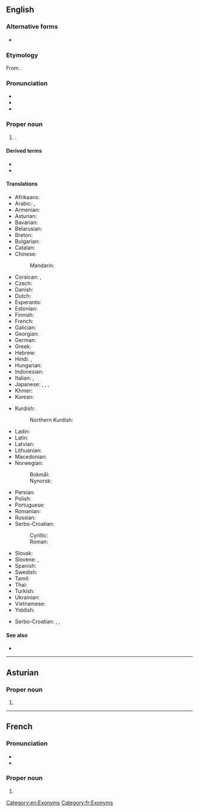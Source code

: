 {{also|Múnich|Münich}}
==English==
{{wikipedia}}

===Alternative forms===
* {{alter|en|Münich||uncommon}}

===Etymology===
From {{der|en|de|München}}.

===Pronunciation===
* {{IPA|en|/ˈmjuːnɪk/}}
* {{audio|en|LL-Q1860 (eng)-Vealhurl-Munich.wav|Audio (Southern England)}}
* {{rhymes|en|uːnɪk|s=2}}

===Proper noun===
{{en-proper noun}}

# {{place|en|caplc|s/Bavaria|c/Germany}}.

====Derived terms====
* {{l|en|Munichism}}
* {{l|en|Munichite}}

====Translations====
{{trans-top|capital of Bavaria}}
* Afrikaans: {{t|af|München}}
* Arabic: {{t|ar|مْيُونِخ|m}}, {{t|ar|مِيُونيخ}}
* Armenian: {{t|hy|Մյունխեն}}
* Asturian: {{t|ast|Munich}}
* Bavarian: {{t|bar|Minga}}
* Belarusian: {{t|be|Мю́нхэн|m}}
* Breton: {{t|br|München}}
* Bulgarian: {{t+|bg|Мю́нхен|m}}
* Catalan: {{t+|ca|Munic|m}}
* Chinese:
*: Mandarin: {{t+|cmn|慕尼黑|tr=Mùníhēi|sc=Hani}}
* Corsican: {{t|co|Monacu|m}}, {{t|co|Monacu di Baviera|m}}
* Czech: {{t+|cs|Mnichov|m}}
* Danish: {{t+|da|München|n}}
* Dutch: {{t|nl|München}}
* Esperanto: {{t+|eo|Munkeno}}
* Estonian: {{t+|et|München}}
* Finnish: {{t+|fi|München}}
* French: {{t+|fr|Munich}}
* Galician: {{t|gl|Munique}}
* Georgian: {{t|ka|მიუნხენი}}
* German: {{t+|de|München|n}}
* Greek: {{t+|el|Μόναχο|n}}
* Hebrew: {{t|he|מינכן|tr=Minkhen}}
* Hindi: {{t|hi|म्यूनिख|m}}, {{t|hi|म्यूनिक|m}}
* Hungarian: {{t+|hu|München}}
* Indonesian: {{t|id|Muenchen}}
* Italian: {{t+|it|Monaco|m}}, {{t+|it|Monaco di Baviera|m}}
* Japanese: {{t|ja|ミュンヘン|tr=Myunhen|sc=Jpan}}, {{t|ja|ミューニック|tr=Myūnikku}}, {{t|ja|ミンガ|tr=Minga}}, {{t|ja|ミュンヒェン}}
* Khmer: {{t|km|ម៉ូនិច}}
* Korean: {{t|ko|^뮌헨}}
{{trans-mid}}
* Kurdish:
*: Northern Kurdish: {{t|kmr|Munih}}
* Ladin: {{t|lld|Minca|f}}
* Latin: {{t|la|Monachium}}
* Latvian: {{t|lv|Minhene}}
* Lithuanian: {{t|lt|Miunchenas}}
* Macedonian: {{t|mk|Минхен|m}}
* Norwegian:
*: Bokmål: {{t+|nb|München|n}}
*: Nynorsk: {{t|nn|München|n}}
* Persian: {{t+|fa|مونیخ|m|tr=Munix}}
* Polish: {{t+|pl|Monachium|n}}
* Portuguese: {{t+|pt|Munique|f}}
* Romanian: {{t|ro|München}}
* Russian: {{t+|ru|Мю́нхен|m}}
* Serbo-Croatian:
*: Cyrillic: {{t|sh|Минхен|m}}
*: Roman: {{t|sh|Minhen|m}}
* Slovak: {{t|sk|Mníchov|m}}
* Slovene: {{t|sl|München|m}}, {{t|sl|Monakovo|n}}
* Spanish: {{t+|es|Múnich|m}}
* Swedish: {{t+|sv|München|n}}
* Tamil: {{t|ta|மியூனிக்}}
* Thai: {{t|th|มิวนิก|tr=míunik}}
* Turkish: {{t+|tr|Münih}}
* Ukrainian: {{t|uk|Мю́нхен|m}}
* Vietnamese: {{t|vi|München}}
* Yiddish: {{t|yi|מינכן|n}}
{{trans-bottom}}

{{checktrans-top}}
* Serbo-Croatian: {{t+check|sh|München|m}}, {{t-check|sh|Monakov|m}}, {{t-check|sh|Monakovo|n}}
{{trans-mid}}
{{trans-bottom}}

====See also====
* {{l|en|München}}

[[Category:en:Exonyms]]

----

==Asturian==
{{wikipedia|lang=ast}}

===Proper noun===
{{ast-proper noun}}

# {{place|ast|caplc|s/Bavaria|c/Germany|t1=Munich}}

----

==French==
{{wikipedia|lang=fr}}

===Pronunciation===
* {{fr-IPA|Munik}}
* {{audio|fr|LL-Q150 (fra)-Lepticed7-Munich.wav|Audio}}

===Proper noun===
{{fr-proper noun}}

# {{place|fr|caplc|s/Bavaria|c/Germany|t1=Munich}}

[[Category:fr:Exonyms]]